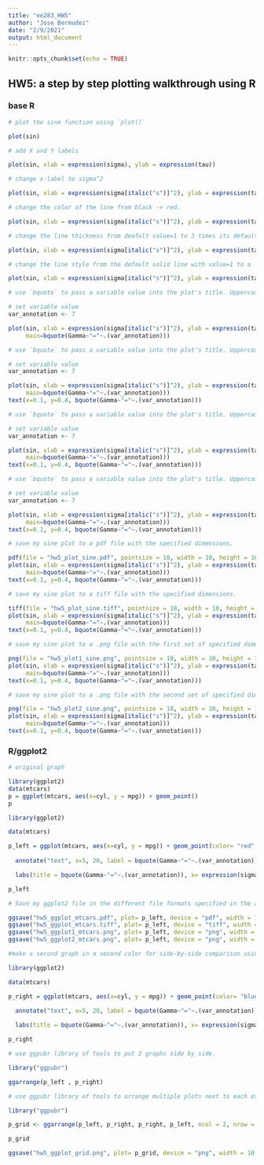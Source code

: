 ```yaml
---
title: "ee283_HW5"
author: "Jose Bermudez"
date: "2/9/2021"
output: html_document
---
```


```r
knitr::opts_chunk$set(echo = TRUE)
```

## HW5: a step by step plotting walkthrough using R

### base R


```r

# plot the sine function using `plot()`

plot(sin)
```
```r

# add X and Y labels

plot(sin, xlab = expression(sigma), ylab = expression(tau))
```

```r

# change x-label to sigma^2

plot(sin, xlab = expression(sigma[italic("s")]^2), ylab = expression(tau))
```

```r

# change the color of the line from black -> red.

plot(sin, xlab = expression(sigma[italic("s")]^2), ylab = expression(tau), col="red")
```

```r

# change the line thickness from deafult value=1 to 3 times its default value lwd = 3.

plot(sin, xlab = expression(sigma[italic("s")]^2), ylab = expression(tau), col="red", lwd=3)
```
```r

# change the line style from the default solid line with value=1 to a 'dot-dash' type of line with a lty = 4.

plot(sin, xlab = expression(sigma[italic("s")]^2), ylab = expression(tau), col="red", lwd=3, lty = 4)

```
```r

# use `bquote` to pass a variable value into the plot's title. Uppercase gamma = variable value (7)

# set variable value
var_annotation <- 7 

plot(sin, xlab = expression(sigma[italic("s")]^2), ylab = expression(tau), col="red", lwd=3, lty = 4,
     main=bquote(Gamma~"="~.(var_annotation)))

```
```r

# use `bquote` to pass a variable value into the plot's title. Uppercase gamma = variable value (7)

# set variable value
var_annotation <- 7 

plot(sin, xlab = expression(sigma[italic("s")]^2), ylab = expression(tau), col="red", lwd=3, lty = 4,
     main=bquote(Gamma~"="~.(var_annotation)))
text(x=0.1, y=0.4, bquote(Gamma~"="~.(var_annotation)))

```

```r

# use `bquote` to pass a variable value into the plot's title. Uppercase gamma = variable value (7)

# set variable value
var_annotation <- 7 

plot(sin, xlab = expression(sigma[italic("s")]^2), ylab = expression(tau), col="red", lwd=3, lty = 4,
     main=bquote(Gamma~"="~.(var_annotation)))
text(x=0.1, y=0.4, bquote(Gamma~"="~.(var_annotation)))

```

```r

# use `bquote` to pass a variable value into the plot's title. Uppercase gamma = variable value (7)

# set variable value
var_annotation <- 7 

plot(sin, xlab = expression(sigma[italic("s")]^2), ylab = expression(tau), col="red", lwd=3, lty = 4,
     main=bquote(Gamma~"="~.(var_annotation)))
text(x=0.1, y=0.4, bquote(Gamma~"="~.(var_annotation)))

```

```r

# save my sine plot to a pdf file with the specified dimensions.

pdf(file = "hw5_plot_sine.pdf", pointsize = 18, width = 10, height = 10)
plot(sin, xlab = expression(sigma[italic("s")]^2), ylab = expression(tau), col="red", lwd=3, lty = 4,
     main=bquote(Gamma~"="~.(var_annotation)))
text(x=0.1, y=0.4, bquote(Gamma~"="~.(var_annotation)))

```

```r

# save my sine plot to a tiff file with the specified dimensions.

tiff(file = "hw5_plot_sine.tiff", pointsize = 18, width = 10, height = 10, res = 300, units = "in")
plot(sin, xlab = expression(sigma[italic("s")]^2), ylab = expression(tau), col="red", lwd=3, lty = 4,
     main=bquote(Gamma~"="~.(var_annotation)))
text(x=0.1, y=0.4, bquote(Gamma~"="~.(var_annotation)))

```

```r

# save my sine plot to a .png file with the first set of specified dimensions, res =72.

png(file = "hw5_plot1_sine.png", pointsize = 18, width = 10, height = 10, res = 72, units = "in")
plot(sin, xlab = expression(sigma[italic("s")]^2), ylab = expression(tau), col="red", lwd=3, lty = 4,
     main=bquote(Gamma~"="~.(var_annotation)))
text(x=0.1, y=0.4, bquote(Gamma~"="~.(var_annotation)))


```

```r

# save my sine plot to a .png file with the second set of specified dimensions, res = 300.

png(file = "hw5_plot2_sine.png", pointsize = 18, width = 10, height = 10, res = 300, units = "in")
plot(sin, xlab = expression(sigma[italic("s")]^2), ylab = expression(tau), col="red", lwd=3, lty = 4,
     main=bquote(Gamma~"="~.(var_annotation)))
text(x=0.1, y=0.4, bquote(Gamma~"="~.(var_annotation)))


```

### R/ggplot2

```R

# original graph

library(ggplot2)
data(mtcars)
p = ggplot(mtcars, aes(x=cyl, y = mpg)) + geom_point()
p
```


```R
library(ggplot2)

data(mtcars)

p_left = ggplot(mtcars, aes(x=cyl, y = mpg)) + geom_point(color= "red", size = 3, shape=1) + 
  
  annotate("text", x=5, 20, label = bquote(Gamma~"="~.(var_annotation))) +

  labs(title = bquote(Gamma~"="~.(var_annotation)), x= expression(sigma[italic("s")]^2), y= expression(tau))

p_left
```

```R

# Save my ggplot2 file in the different file formats specified in the assignment.

ggsave("hw5_ggplot_mtcars.pdf", plot= p_left, device = "pdf", width = 10, height = 10, units = "in")
ggsave("hw5_ggplot_mtcars.tiff", plot= p_left, device = "tiff", width = 10, height = 10, units = "in")
ggsave("hw5_ggplot1_mtcars.png", plot= p_left, device = "png", width = 10, height = 10, units = "in", dpi = 72)
ggsave("hw5_ggplot2_mtcars.png", plot= p_left, device = "png", width = 10, height = 10, units = "in", dpi = 300)

```

```R

#make a second graph in a second color for side-by-side comparison using ggpubr tools

library(ggplot2)

data(mtcars)

p_right = ggplot(mtcars, aes(x=cyl, y = mpg)) + geom_point(color= "blue", size = 3, shape=2) + 
  
  annotate("text", x=5, 20, label = bquote(Gamma~"="~.(var_annotation))) +

  labs(title = bquote(Gamma~"="~.(var_annotation)), x= expression(sigma[italic("s")]^2), y= expression(tau))

p_right
```

```R

# use ggpubr library of tools to put 2 graphs side by side.

library("ggpubr")

ggarrange(p_left , p_right)

```

```R

# use ggpubr library of tools to arrange multiple plots next to each other.  

library("ggpubr")

p_grid <- ggarrange(p_left, p_right, p_right, p_left, ncol = 2, nrow = 2)

p_grid

ggsave("hw5_ggplot_grid.png", plot= p_grid, device = "png", width = 10, height = 10, units = "in", dpi = 300)

```



